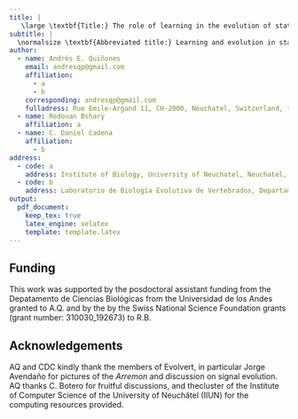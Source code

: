 ```yaml
---
title: |
   \large \textbf{Title:} The role of learning in the evolution of status signalling: a modeling approach
subtitle: |
  \normalsize \textbf{Abbreviated title:} Learning and evolution in status signalling
author: 
  - name: Andrés E. Quiñones 
    email: andresqp@gmail.com
    affiliation: 
      - a
      - b
    corresponding: andresqp@gmail.com 
    fulladress: Rue Emile-Argand 11, CH-2000, Neuchatel, Switzerland, tel. +41325586486
  - name: Redouan Bshary
    affiliation: a
  - name: C. Daniel Cadena
    affiliation: 
      - b
address:
  - code: a
    address: Institute of Biology, University of Neuchatel, Neuchatel, Switzerland
  - code: b
    address: Laboratorio de Biología Evolutiva de Vertebrados, Departamento  de Ciencias Biológicas, Universidad de los Andes, Bogotá, Colombia
output:    
  pdf_document:
    keep_tex: true
    latex_engine: xelatex
    template: template.latex
---
```



## Funding
This work was supported by the posdoctoral assistant funding from the Depatamento de Ciencias Biológicas from the Universidad de los Andes granted to A.Q. and by the by the Swiss National Science Foundation grants (grant number: 310030_192673) to R.B.

## Acknowledgements
AQ and CDC kindly thank the members of Evolvert, in particular
Jorge Avendaño for pictures of the *Arremon* and discussion on
signal evolution. AQ thanks C. Botero for fruitful discussions, and thecluster of the Institute of Computer Science of the University of Neuchâtel (IIUN) for the computing resources provided.


